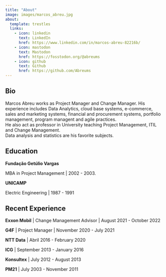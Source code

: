 ```yaml
---
title: "About"
image: images/marcos_abreu.jpg
about:
  template: trestles
  links:
    - icon: linkedin
      text: LinkedIn
      href: https://www.linkedin.com/in/marcos-abreu-82216b/
    - icon: mastodon
      text: Mastodon
      href: https://fosstodon.org/@abreums
    - icon: github
      text: Github
      href: https://github.com/Abreums
---
```


## Bio

Marcos Abreu works as Project Manager and Change Manager. His experience includes Data Analytics, cloud base systems, e-commerce, sales and marketing systems, financial and procurement systems, portfolio management, program managent and agile practices.\
He also act as professor in University teaching Project Management, ITIL and Change Management.\
Data analysis and statistics are his favorite subjects.

## Education

**Fundação Getúlio Vargas**

MBA in Project Management \| 2002 - 2003.

**UNICAMP**

Electric Engineering \| 1987 - 1991

## Recent Experience

**Exxon Mobil** \| Change Management Advisor \| August 2021 - October 2022

**G4F** \| Project Manager \| November 2020 - July 2021

**NTT Data** \| Abril 2016 - February 2020

**ICG** \| September 2013 - January 2016

**Konsultex** \| July 2012 - August 2013

**PM21** \| July 2003 - November 2011
